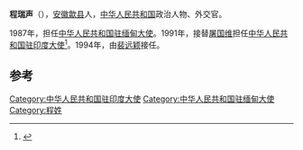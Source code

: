 '''程瑞声'''（{{bd|1934年|||catIdx=}}），[[安徽|安徽]][[歙县|歙县]]人，[[中华人民共和国|中华人民共和国]]政治人物、外交官。

1987年，担任[[中国驻缅甸大使列表|中华人民共和国驻缅甸大使]]。1991年，接替[[屠国维|屠国维]]担任[[中国驻印度大使列表|中华人民共和国驻印度大使]]<ref>{{cite web|author=中华人民共和国外交部|title=中国驻印度历任大使|url=http://www.fmprc.gov.cn/chn/pds/ziliao/wjrw/2167/t9147.htm|publisher=中华人民共和国外交部|accessdate=2012-03-03|archive-date=2009-04-20|archive-url=https://web.archive.org/web/20090420231422/http://www.fmprc.gov.cn/chn/pds/ziliao/wjrw/2167/t9147.htm|dead-url=no}}</ref>。1994年，由[[裴远颖|裴远颖]]接任。

== 参考 ==
{{reflist}}
{{start box}}
{{s-dip}}
{{succession box|[[周明基|周明基]]|[[梁枫|梁枫]]|[[中国驻缅甸大使列表|中华人民共和国驻缅甸大使]]|1987年8月-1990年5月}}
{{succession box|[[屠国维|屠国维]]|[[裴远颖|裴远颖]]|[[中国驻印度大使列表|中华人民共和国驻印度大使]]|1991年9月-1994年11月}}
{{end box}}

{{中国政治人物小作品}}
[[Category:中华人民共和国驻印度大使|Category:中华人民共和国驻印度大使]]
[[Category:中华人民共和国驻缅甸大使|Category:中华人民共和国驻缅甸大使]]
[[Category:程姓|Category:程姓]]
